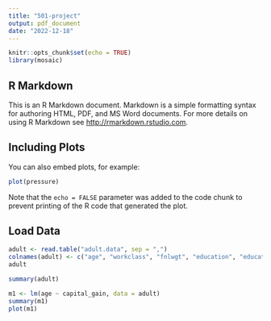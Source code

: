 ```yaml
---
title: "501-project"
output: pdf_document
date: "2022-12-18"
---
```


```r
knitr::opts_chunk$set(echo = TRUE)
library(mosaic)
```

## R Markdown

This is an R Markdown document. Markdown is a simple formatting syntax for authoring HTML, PDF, and MS Word documents. For more details on using R Markdown see <http://rmarkdown.rstudio.com>.


## Including Plots

You can also embed plots, for example:

```r
plot(pressure)
```

Note that the `echo = FALSE` parameter was added to the code chunk to prevent printing of the R code that generated the plot.


## Load Data

```r
adult <- read.table("adult.data", sep = ",")
colnames(adult) <- c("age", "workclass", "fnlwgt", "education", "education_num", "marital_status", "occupation", "relationship", "race", "sex", "capital_gain", "capital_loss", "hours_per_week", "native_country", "50k")
adult
```
```r
summary(adult)
```

```r
m1 <- lm(age ~ capital_gain, data = adult)
summary(m1)
plot(m1)
```

